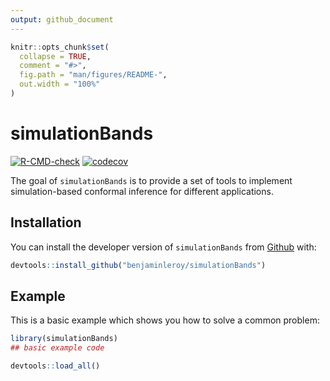 ```yaml
---
output: github_document
---
```


<!-- README.md is generated from README.Rmd. Please edit that file -->

```r
knitr::opts_chunk$set(
  collapse = TRUE,
  comment = "#>",
  fig.path = "man/figures/README-",
  out.width = "100%"
)
```

# simulationBands

<!-- badges: start -->
[![R-CMD-check](https://github.com/benjaminleroy/simulationBands/workflows/R-CMD-check/badge.svg)](https://github.com/benjaminleroy/simulationBands/actions)
[![codecov](https://codecov.io/gh/benjaminleroy/simulationBands/branch/main/graph/badge.svg)](https://codecov.io/gh/benjaminleroy/simulationBands)
<!-- badges: end -->

The goal of `simulationBands` is to provide a set of tools to implement simulation-based conformal inference for different applications.

## Installation

You can install the developer version of `simulationBands` from [Github](www.github.com) with:

``` r
devtools::install_github("benjaminleroy/simulationBands")
```

## Example

This is a basic example which shows you how to solve a common problem:

```r
library(simulationBands)
## basic example code
```

```r
devtools::load_all()
```


